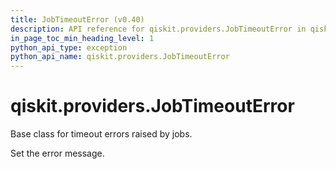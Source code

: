 ```yaml
---
title: JobTimeoutError (v0.40)
description: API reference for qiskit.providers.JobTimeoutError in qiskit v0.40
in_page_toc_min_heading_level: 1
python_api_type: exception
python_api_name: qiskit.providers.JobTimeoutError
---
```


<span id="qiskit-providers-jobtimeouterror" />

# qiskit.providers.JobTimeoutError

<Class id="qiskit.providers.JobTimeoutError" isDedicatedPage={true} github="https://github.com/qiskit/qiskit/tree/stable/0.23/qiskit/providers/exceptions.py" signature="JobTimeoutError(*message)" modifiers="exception">
  Base class for timeout errors raised by jobs.

  Set the error message.
</Class>

